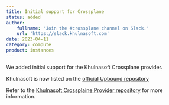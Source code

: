 ```yaml
---
title: Initial support for Crossplane
status: added
author:
    fullname: 'Join the #crossplane channel on Slack.'
    url: 'https://slack.khulnasoft.com'
date: 2023-04-11
category: compute
product: instances
---
```



We added initial support for the Khulnasoft Crossplane provider. 

Khulnasoft is now listed on the [official Upbound repository](https://marketplace.upbound.io/providers/khulnasoft/provider-khulnasoft/v0.1.0)

Refer to the [Khulnasoft Crossplaine Provider repository](https://github.com/khulnasoft/crossplane-provider-khulnasoft) for more information.
